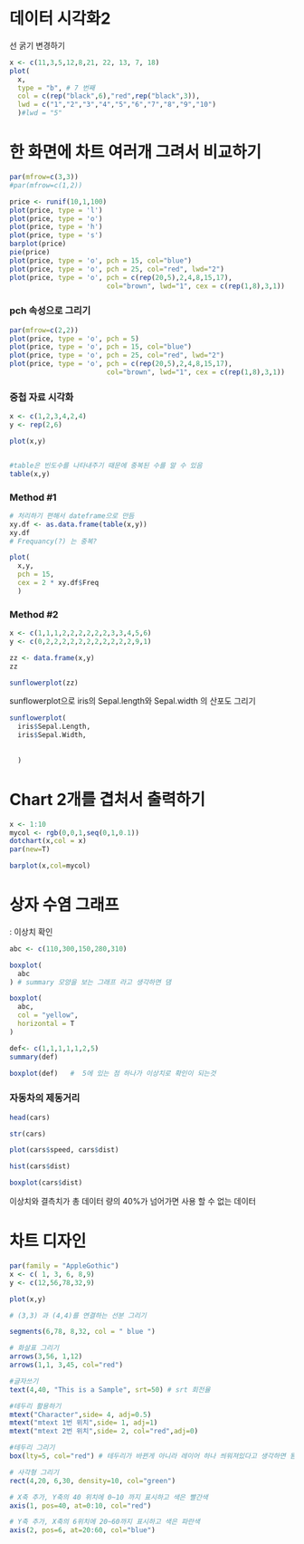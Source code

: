 # 데이터 시각화2

선 굵기 변경하기

```r

x <- c(11,3,5,12,8,21, 22, 13, 7, 18)
plot(
  x,
  type = "b", # 7 번째 
  col = c(rep("black",6),"red",rep("black",3)),
  lwd = c("1","2","3","4","5","6","7","8","9","10")
  )#lwd = "5"
```

# 한 화면에 차트 여러개 그려서 비교하기

```r
par(mfrow=c(3,3))
#par(mfrow=c(1,2))

price <- runif(10,1,100)
plot(price, type = 'l')
plot(price, type = 'o')
plot(price, type = 'h')
plot(price, type = 's')
barplot(price)
pie(price)
plot(price, type = 'o', pch = 15, col="blue")
plot(price, type = 'o', pch = 25, col="red", lwd="2")
plot(price, type = 'o', pch = c(rep(20,5),2,4,8,15,17), 
                        col="brown", lwd="1", cex = c(rep(1,8),3,1))
```

### pch 속성으로 그리기

```r
par(mfrow=c(2,2))
plot(price, type = 'o', pch = 5)
plot(price, type = 'o', pch = 15, col="blue")
plot(price, type = 'o', pch = 25, col="red", lwd="2")
plot(price, type = 'o', pch = c(rep(20,5),2,4,8,15,17), 
                        col="brown", lwd="1", cex = c(rep(1,8),3,1))
```

### 중첩 자료 시각화

```r
x <- c(1,2,3,4,2,4)
y <- rep(2,6)

plot(x,y)



```

```r
#table은 빈도수를 나타내주기 때문에 중복된 수를 알 수 있음
table(x,y)

```

### Method #1

```r
# 처리하기 편해서 dateframe으로 만듬 
xy.df <- as.data.frame(table(x,y))
xy.df
# Frequancy(?) 는 중복?
```

```r
plot(
  x,y,
  pch = 15,
  cex = 2 * xy.df$Freq
  )
```

### Method #2

```r
x <- c(1,1,1,2,2,2,2,2,2,3,3,4,5,6)
y <- c(0,2,2,2,2,2,2,2,2,2,2,2,9,1)

zz <- data.frame(x,y)
zz

sunflowerplot(zz)
```

sunflowerplot으로 iris의 Sepal.length와 Sepal.width 의 산포도 그리기

```r
sunflowerplot(
  iris$Sepal.Length, 
  iris$Sepal.Width,
  
  
  )
```

# Chart 2개를 겹처서 출력하기

```r
x <- 1:10
mycol <- rgb(0,0,1,seq(0,1,0.1))
dotchart(x,col = x)
par(new=T)

barplot(x,col=mycol)
```

# 상자 수염 그래프

: 이상치 확인

```r
abc <- c(110,300,150,280,310)

boxplot(
  abc
) # summary 모양을 보는 그래프 라고 생각하면 댐 
```

```r
boxplot(
  abc,
  col = "yellow",
  horizontal = T
) 
```

```r
def<- c(1,1,1,1,1,2,5)
summary(def)
```

```r
boxplot(def)   #  5에 있는 점 하나가 이상치로 확인이 되는것
```

### 자동차의 제동거리

```r
head(cars)
```

```r
str(cars)
```

```r
plot(cars$speed, cars$dist)
```

```r
hist(cars$dist)
```

```r
boxplot(cars$dist)
```

이상치와 결측치가 총 데이터 량의 40%가 넘어가면 사용 할 수 없는 데이터

# 차트 디자인

```r
par(family = "AppleGothic")
x <- c( 1, 3, 6, 8,9)
y <- c(12,56,78,32,9)

plot(x,y)

# (3,3) 과 (4,4)를 연결하는 선분 그리기

segments(6,78, 8,32, col = " blue ")

# 화살표 그리기
arrows(3,56, 1,12)
arrows(1,1, 3,45, col="red")

#글자쓰기
text(4,40, "This is a Sample", srt=50) # srt 회전율 

#테두리 활용하기
mtext("Character",side= 4, adj=0.5)
mtext("mtext 1번 위치",side= 1, adj=1)
mtext("mtext 2번 위치",side= 2, col="red",adj=0)

#테두리 그리기
box(lty=5, col="red") # 테두리가 바뀐게 아니라 레이어 하나 씌워져있다고 생각하면 됨

# 사각형 그리기
rect(4,20, 6,30, density=10, col="green")

# X축 추가, Y축의 40 위치에 0~10 까지 표시하고 색은 빨간색
axis(1, pos=40, at=0:10, col="red")

# Y축 추가, X축의 6위치에 20~60까지 표시하고 색은 파란색
axis(2, pos=6, at=20:60, col="blue")

```

# 
